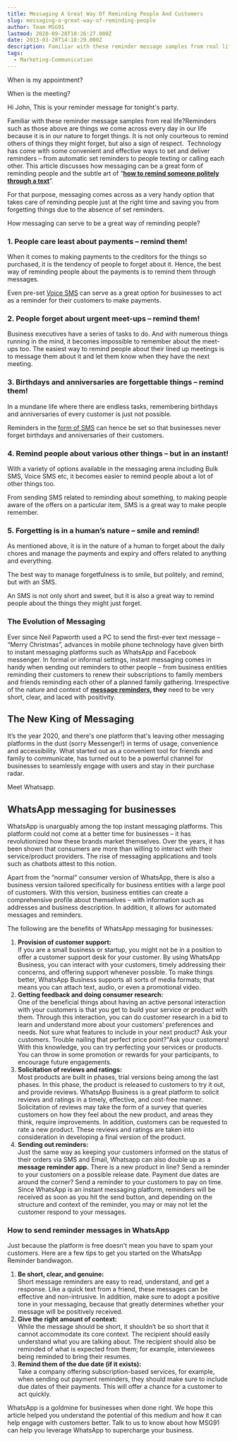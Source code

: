 ```yaml
---
title: Messaging A Great Way Of Reminding People And Customers
slug: messaging-a-great-way-of-reminding-people
author: Team MSG91
lastmod: 2020-09-28T10:26:27.000Z
date: 2013-03-28T14:18:29.000Z
description: Familiar with these reminder message samples from real life?Reminders such as those above are things we come across every day in our life because it is in our nature to forget
tags:
  - Marketing-Communication
---
```


When is my appointment?

When is the meeting?

Hi John, This is your reminder message for tonight's party.

Familiar with these reminder message samples from real life?Reminders such as those above are things we come across every day in our life because it is in our nature to forget things. It is not only courteous to remind others of things they might forget, but also a sign of respect.  Technology has come with some convenient and effective ways to set and deliver reminders – from automatic set reminders to people texting or calling each other. This article discusses how messaging can be a great form of reminding people and the subtle art of “[**how to remind someone politely through a text**](https://msg91.com/rich-communication-services/)”.

For that purpose, messaging comes across as a very handy option that takes care of reminding people just at the right time and saving you from forgetting things due to the absence of set reminders.

How messaging can serve to be a great way of reminding people?

### 1. People care least about payments – remind them!

When it comes to making payments to the creditors for the things so purchased, it is the tendency of people to forget about it. Hence, the best way of reminding people about the payments is to remind them through messages.

Even pre-set [Voice SMS](https://msg91.com/voicesms.php) can serve as a great option for businesses to act as a reminder for their customers to make payments.

### 2. People forget about urgent meet-ups – remind them!

Business executives have a series of tasks to do. And with numerous things running in the mind, it becomes impossible to remember about the meet-ups too. The easiest way to remind people about their lined up meetings is to message them about it and let them know when they have the next meeting.

### 3. Birthdays and anniversaries are forgettable things – remind them!

In a mundane life where there are endless tasks, remembering birthdays and anniversaries of every customer is just not possible.

Reminders in the [form of SMS](https://msg91.com/features-of-bulk-sms.php) can hence be set so that businesses never forget birthdays and anniversaries of their customers.

### 4. Remind people about various other things – but in an instant!

With a variety of options available in the messaging arena including Bulk SMS, Voice SMS etc, it becomes easier to remind people about a lot of other things too.

From sending SMS related to reminding about something, to making people aware of the offers on a particular item, SMS is a great way to make people remember.

### 5. Forgetting is in a human’s nature – smile and remind!

As mentioned above, it is in the nature of a human to forget about the daily chores and manage the payments and expiry and offers related to anything and everything.

The best way to manage forgetfulness is to smile, but politely, and remind, but with an SMS.

An SMS is not only short and sweet, but it is also a great way to remind people about the things they might just forget.

### The Evolution of Messaging

Ever since Neil Papworth used a PC to send the first-ever text message – “Merry Christmas”, advances in mobile phone technology have given birth to instant messaging platforms such as WhatsApp and Facebook messenger. In formal or informal settings, instant messaging comes in handy when sending out reminders to other people – from business entities reminding their customers to renew their subscriptions to family members and friends reminding each other of a planned family gathering. Irrespective of the nature and context of [**message reminders**](https://msg91.com/internet-messaging/)**, they** need to be very short, clear, and laced with positivity.

The New King of Messaging
-------------------------

It’s the year 2020, and there's one platform that's leaving other messaging platforms in the dust (sorry Messenger!) in terms of usage, convenience and accessibility. What started out as a convenient tool for friends and family to communicate, has turned out to be a powerful channel for businesses to seamlessly engage with users and stay in their purchase radar.  


Meet Whatsapp.  


WhatsApp messaging for businesses
---------------------------------

WhatsApp is unarguably among the top instant messaging platforms. This platform could not come at a better time for businesses – it has revolutionized how these brands market themselves. Over the years, it has been shown that consumers are more than willing to interact with their service/product providers. The rise of messaging applications and tools such as chatbots attest to this notion.

Apart from the “normal” consumer version of WhatsApp, there is also a business version tailored specifically for business entities with a large pool of customers. With this version, business entities can create a comprehensive profile about themselves – with information such as addresses and business description. In addition, it allows for automated messages and reminders.

The following are the benefits of WhatsApp messaging for businesses:

1. **Provision of customer support:**   
If you are a small business or startup, you might not be in a position to offer a customer support desk for your customer. By using WhatsApp Business, you can interact with your customers, timely addressing their concerns, and offering support whenever possible. To make things better, WhatsApp Business supports all sorts of media formats; that means you can attach text, audio, or even a promotional video.
2. **Getting feedback and doing consumer research:**   
One of the beneficial things about having an active personal interaction with your customers is that you get to build your service or product with them. Through this interaction, you can do customer research in a bid to learn and understand more about your customers’ preferences and needs. Not sure what features to include in your next product? Ask your customers. Trouble nailing that perfect price point?"Ask your customers! With this knowledge, you can try perfecting your services or products. You can throw in some promotion or rewards for your participants, to encourage future engagements.
3. **Solicitation of reviews and ratings:**   
Most products are built in phases, trial versions being among the last phases. In this phase, the product is released to customers to try it out, and provide reviews. WhatsApp Business is a great platform to solicit reviews and ratings in a timely, effective, and cost-free manner. Solicitation of reviews may take the form of a survey that queries customers on how they feel about the new product, and areas they think, require improvements. In addition, customers can be requested to rate a new product. These reviews and ratings are taken into consideration in developing a final version of the product.
4. **Sending out reminders:**   
Just the same way as keeping your customers informed on the status of their orders via SMS and Email, Whatsapp can also double up as a **message reminder app.** There is a new product in line? Send a reminder to your customers on a possible release date. Payment due dates are around the corner? Send a reminder to your customers to pay on time. Since WhatsApp is an instant messaging platform, reminders will be received as soon as you hit the send button, and depending on the structure and context of the reminder, you may or may not let the customer respond to your messages.

### How to send reminder messages in WhatsApp

Just because the platform is free doesn't mean you have to spam your customers. Here are a few tips to get you started on the WhatsApp Reminder bandwagon.

1. **Be short, clear, and genuine:**  
Short message reminders are easy to read, understand, and get a response. Like a quick text from a friend, these messages can be effective and non-intrusive. In addition, make sure to adopt a positive tone in your messaging, because that greatly determines whether your message will be positively received.
2. **Give the right amount of context:**  
While the message should be short, it shouldn’t be so short that it cannot accommodate its core context. The recipient should easily understand what you are talking about. The recipient should also be reminded of what is expected from them; for example, interviewees being reminded to bring their resumes.
3. **Remind them of the due date (if it exists):**   
Take a company offering subscription-based services, for example, when sending out payment reminders, they should make sure to include due dates of their payments. This will offer a chance for a customer to act quickly.

WhatsApp is a goldmine for businesses when done right. We hope this article helped you understand the potential of this medium and how it can help engage with customers better. Talk to us to know about how MSG91 can help you leverage WhatsApp to supercharge your business.

  



